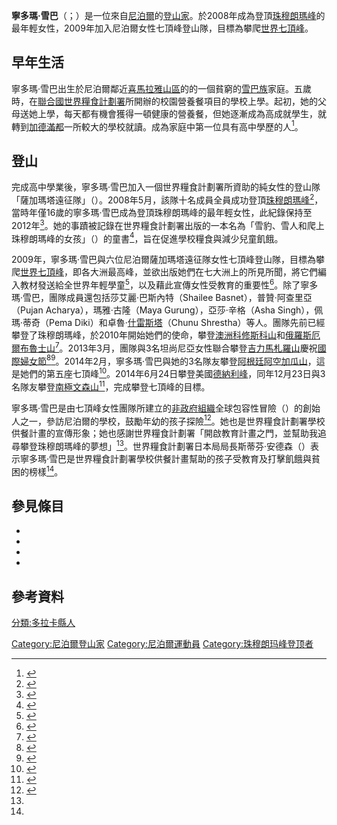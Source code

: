 {{Infobox Biography
| subject_name   = 寧多瑪·雪巴
| image_name     = 
| image_size     = 
| image_caption  = 
| date_of_birth  = 1991
| place_of_birth = {{NEP}}{{link-en|多拉卡縣|Dolakha District}}
| date_of_death  = 
| place_of_death = 
| occupation     = {{NEP}}[[登山家|登山家]]
}}

'''寧多瑪·雪巴'''（{{lang-en|Nimdoma Sherpa}}；{{bd|1991年||||}}）是一位來自[[尼泊爾|尼泊爾]]{{link-en|多拉卡縣|Dolakha District}}{{link-en|高里山卡村|Gaurishankar, Dolakha}}的[[登山家|登山家]]。於2008年成為登頂[[珠穆朗瑪峰|珠穆朗瑪峰]]的最年輕女性，2009年加入尼泊爾女性七頂峰登山隊，目標為攀爬[[各洲最高峰列表|世界七頂峰]]。

== 早年生活 ==
寧多瑪·雪巴出生於尼泊爾鄰近[[喜馬拉雅山脈|喜馬拉雅山區]]的{{link-en|高里山卡村|Gaurishankar, Dolakha}}的一個貧窮的[[夏爾巴人|雪巴族]]家庭。五歲時，在[[聯合國|聯合國]][[世界糧食計劃署|世界糧食計劃署]]所開辦的校園營養餐項目的學校上學。起初，她的父母送她上學，每天都有機會獲得一頓健康的營養餐，但她逐漸成為高成就學生，就轉到[[加德滿都|加德滿都]]一所較大的學校就讀。成為家庭中第一位具有高中學歷的人<ref>{{cite web|url=http://www.huffingtonpost.com/christine-horansky/how-one-girls-education-t_b_3678473.html|date=July 31, 2013|first=Christine|last=Horansky|title=How One Girl's Education Took Her to the Top of the World and Beyond|work=[[哈芬登郵報|哈芬登郵報]]|accessdate=2014年4月23日|archive-date=2014年4月26日|archive-url=https://web.archive.org/web/20140426232457/http://www.huffingtonpost.com/christine-horansky/how-one-girls-education-t_b_3678473.html|dead-url=no}}</ref>。

== 登山 ==
完成高中學業後，寧多瑪·雪巴加入一個世界糧食計劃署所資助的純女性的登山隊「薩加瑪塔遠征隊」（{{lang|en|Sagarmatha Expedition}}）。2008年5月，該隊十名成員全員成功登頂[[珠穆朗瑪峰|珠穆朗瑪峰]]<ref name=wfp>{{cite web|url=http://www.wfp.org/stories/nimdoma-touches-japanese-heart|title=Nepal: Nimdoma Touches Japanese Hearts|publisher=[[世界糧食計劃署|世界糧食計劃署]]|date=July 15, 2013|first=Deepesh|last=Das Shrestha|accessdate=2014年4月23日|archive-url=https://web.archive.org/web/20140113002535/http://www.wfp.org/stories/nimdoma-touches-japanese-heart|archive-date=2014年1月13日|dead-url=yes}}</ref>，當時年僅16歲的寧多瑪·雪巴成為登頂珠穆朗瑪峰的最年輕女性，此紀錄保持至2012年<ref>{{cite web|url=http://www.un.org/apps/news/story.asp?NewsID=44225&Cr=women&Cr1=education#.U1yW7ccwKmE|title=With Mount Kilimanjaro climb, UN-backed team seeks to highlight girls’ education|date=February 26, 2013|publisher=UN News Centre|accessdate=2014年4月23日|archive-date=2017年5月5日|archive-url=https://web.archive.org/web/20170505083804/http://www.un.org/apps/news/story.asp?NewsID=44225&Cr=women&Cr1=education#.U1yW7ccwKmE|dead-url=no}}</ref>。她的事蹟被記錄在世界糧食計劃署出版的一本名為「雪豹、雪人和爬上珠穆朗瑪峰的女孩」（{{lang|en|Snow Leopard, the Yeti and the Girl Who Climbed Mount Everest}}）的童書<ref>{{cite web|url=https://williamlambersdotcom.files.wordpress.com/2011/06/coloringbook.pdf|title=Snow Leopard, the Yeti and the Girl Who Climbed Mount Everest|accessdate=2016年11月21日|archive-date=2016年11月21日|archive-url=https://web.archive.org/web/20161121110314/https://williamlambersdotcom.files.wordpress.com/2011/06/coloringbook.pdf|dead-url=no}}</ref>，旨在促進學校糧食與減少兒童飢餓。

2009年，寧多瑪·雪巴與六位尼泊爾薩加瑪塔遠征隊女性七頂峰登山隊，目標為攀爬[[各洲最高峰列表|世界七頂峰]]，即各大洲最高峰，並欲出版她們在七大洲上的所見所聞，將它們編入教材發送給全世界年輕學童<ref>{{cite web|url=https://zht.globalvoices.org/2014/10/25/17667/|title=七個尼泊爾女人的使命－征服七大洲七大峰|work=[[全球之聲|全球之聲]]|date=2014年10月25日|accessdate=2016年11月18日|archive-date=2021年1月18日|archive-url=https://web.archive.org/web/20210118104411/https://zht.globalvoices.org/2014/10/25/17667/|dead-url=no}}</ref>，以及藉此宣傳女性受教育的重要性<ref>{{cite web|url=http://cn.wfp.org/stories/nepal-sky-limit-school-meals-girl|title=尼泊爾：學校影養餐受益女孩—猛夢想比天高|work=[[世界糧食計劃署|世界糧食計劃署]]|date=2012年11月8日|accessdate=2016年11月18日|archive-url=https://web.archive.org/web/20161118170818/http://cn.wfp.org/stories/nepal-sky-limit-school-meals-girl|archive-date=2016年11月18日|dead-url=yes}}</ref>。除了寧多瑪·雪巴，團隊成員還包括莎艾麗·巴斯內特（Shailee Basnet），普贊·阿查里亞（Pujan Acharya），瑪雅·古隆（Maya Gurung），亞莎·辛格（Asha Singh），佩瑪·蒂奇（Pema Diki）和卓魯·[[什雷斯塔|什雷斯塔]]（Chunu Shrestha）等人。團隊先前已經攀登了珠穆朗瑪峰，於2010年開始她們的使命，攀登[[澳洲|澳洲]][[科修斯科山|科修斯科山]]和[[俄羅斯|俄羅斯]][[厄爾布魯士山|厄爾布魯士山]]<ref>{{cite web|url=http://nepalitimes.com/news.php?id=19459#.UyPFpYWn12E|title=Seven women, seven summits|work={{link-en|尼泊爾時報|Nepali Times}}|first=Candice|last=Neo|date=July 13, 2012|accessdate=2014年4月23日|archive-url=https://web.archive.org/web/20160622031032/http://nepalitimes.com/news.php?id=19459#.UyPFpYWn12E|archive-date=2016年6月22日|dead-url=yes}}</ref>。2013年3月，團隊與3名坦尚尼亞女性聯合攀登[[吉力馬札羅山|吉力馬札羅山]]慶祝[[國際婦女節|國際婦女節]]<ref>{{cite web|url=http://www.un.org/apps/news/story.asp/www.wmo.int/story.asp?NewsID=44285&Cr=women&Cr1=#.UyPFcYWn12E|title=UN-backed team celebrates International Women’s Day atop Mount Kilimanjaro|date=March 5, 2013|publisher=UN News Centre|accessdate=2014年4月23日}}</ref><ref>{{cite web|url=http://www.wfp.org/stories/nepal-sky-limit-school-meals-girl|title=Nepal: Sky Is The Limit For School Meals Girl|date=November 7, 2012|first=Deepesh|last=Das Shrestha|publisher=[[世界糧食計劃署|世界糧食計劃署]]|accessdate=2014年4月23日|archive-url=https://web.archive.org/web/20131003171705/http://www.wfp.org/stories/nepal-sky-limit-school-meals-girl|archive-date=2013年10月3日|dead-url=yes}}</ref>。2014年2月，寧多瑪·雪巴與她的3名隊友攀登[[阿根廷|阿根廷]][[阿空加瓜山|阿空加瓜山]]，這是她們的第五座七頂峰<ref>{{cite web|url=http://www.nepalnews.com/index.php/society-archive/31541-seven-summits-women-scale-mt-aconcagua|title=Seven summits women scale Mt Aconcagua|work=Nepal News|date=February 27, 2014|accessdate=2014年4月23日|deadurl=yes|archiveurl=https://web.archive.org/web/20141116001052/http://www.nepalnews.com/index.php/society-archive/31541-seven-summits-women-scale-mt-aconcagua|archivedate=2014年11月16日}}</ref>。2014年6月24日攀登美國[[迪纳利|德納利峰]]，同年12月23日與3名隊友攀登[[南極|南極]][[文森山|文森山]]<ref>{{cite web|url=http://nimdoma.com/the-7-summits/|title=the 7 summits-Nimdoma Sherpa|date=2014年|4=|accessdate=2016年11月17日|archive-date=2020年11月27日|archive-url=https://web.archive.org/web/20201127024405/http://nimdoma.com/the-7-summits/|dead-url=no}}</ref>，完成攀登七頂峰的目標。

寧多瑪·雪巴是由七頂峰女性團隊所建立的[[非政府組織|非政府組織]]全球包容性冒險（{{lang-en|Global Inclusive Adventures}}）的創始人之一，參訪尼泊爾的學校，鼓勵年幼的孩子探險<ref>{{cite web|url=http://southasia.oneworld.net/news/women-everest-climbers-promote-gender-equality#.UyPFooWn12E|title=Women Everest climbers promote gender equality|first=Keya|last=Acharya|date=March 3, 2009|publisher=OneWorld South Asia|accessdate=2014年4月23日|archive-url=https://web.archive.org/web/20160303175230/http://southasia.oneworld.net/news/women-everest-climbers-promote-gender-equality#.UyPFooWn12E|archive-date=2016年3月3日|dead-url=yes}}</ref>。她也是世界糧食計劃署學校供餐計畫的宣傳形象；她也感謝世界糧食計劃署「開啟教育計畫之門，並幫助我追尋攀登珠穆朗瑪峰的夢想」<ref name=wfp/>。世界糧食計劃署日本局局長斯蒂芬·安德森（{{lang|en|Stephen Anderson}}）表示寧多瑪·雪巴是世界糧食計劃署學校供餐計畫幫助的孩子受教育及打擊飢餓與貧困的榜樣<ref name=wfp/>。

== 參見條目 ==
* {{link-en|珠穆朗瑪峰紀錄列表|List of Mount Everest records}}
* {{link-en|拉帕·雪巴|Lhakpa Sherpa}}
* {{link-en|明·琪巴|Ming Kipa}}
* {{link-en|迪奇·多瑪|Dicky Dolma}}

== 參考資料 ==
{{reflist|2}}

{{DEFAULTSORT:Sherpa, Nimdoma}}
[[分類:多拉卡縣人|分類:多拉卡縣人]]
[[Category:尼泊爾登山家|Category:尼泊爾登山家]]
[[Category:尼泊爾運動員|Category:尼泊爾運動員]]
[[Category:珠穆朗玛峰登顶者|Category:珠穆朗玛峰登顶者]]